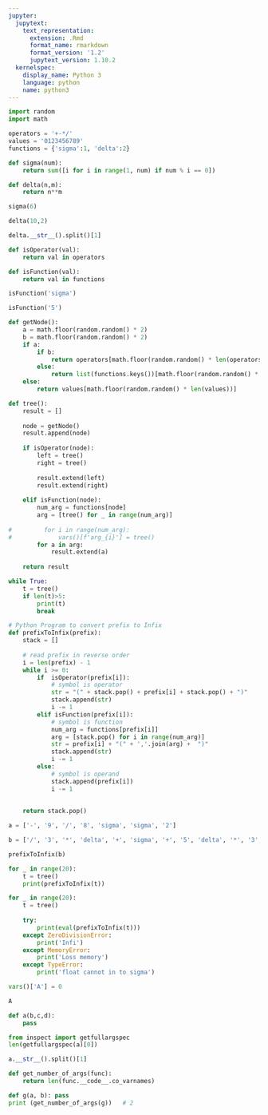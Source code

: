 ```yaml
---
jupyter:
  jupytext:
    text_representation:
      extension: .Rmd
      format_name: rmarkdown
      format_version: '1.2'
      jupytext_version: 1.10.2
  kernelspec:
    display_name: Python 3
    language: python
    name: python3
---
```


```python
import random
import math
```

```python
operators = '+-*/'
values = '0123456789'
functions = {'sigma':1, 'delta':2}
```

```python
def sigma(num):
    return sum([i for i in range(1, num) if num % i == 0])
```

```python
def delta(n,m):
    return n**m
```

```python
sigma(6)
```

```python
delta(10,2)
```

```python
delta.__str__().split()[1]
```

```python
def isOperator(val):
    return val in operators

def isFunction(val):
    return val in functions
```

```python
isFunction('sigma')
```

```python
isFunction('5')
```

```python
def getNode():
    a = math.floor(random.random() * 2)
    b = math.floor(random.random() * 2)
    if a:
        if b:
            return operators[math.floor(random.random() * len(operators))]
        else: 
            return list(functions.keys())[math.floor(random.random() * len(functions))]
    else:
        return values[math.floor(random.random() * len(values))]
```

```python
def tree():
    result = []
    
    node = getNode()
    result.append(node)
    
    if isOperator(node):
        left = tree()
        right = tree()
        
        result.extend(left)
        result.extend(right)
        
    elif isFunction(node):
        num_arg = functions[node]
        arg = [tree() for _ in range(num_arg)]
        
#         for i in range(num_arg):
#             vars()[f'arg_{i}'] = tree()
        for a in arg:
            result.extend(a)
        
    return result
```

```python
while True:
    t = tree()
    if len(t)>5:
        print(t)
        break
```

```python
# Python Program to convert prefix to Infix
def prefixToInfix(prefix):
    stack = []
     
    # read prefix in reverse order
    i = len(prefix) - 1
    while i >= 0:
        if  isOperator(prefix[i]):
            # symbol is operator
            str = "(" + stack.pop() + prefix[i] + stack.pop() + ")"
            stack.append(str)
            i -= 1
        elif isFunction(prefix[i]):
            # symbol is function
            num_arg = functions[prefix[i]]
            arg = [stack.pop() for i in range(num_arg)]
            str = prefix[i] + "(" + ','.join(arg) +  ")"
            stack.append(str)
            i -= 1
        else:
            # symbol is operand
            stack.append(prefix[i])
            i -= 1
            
     
    return stack.pop()

```

```python
a = ['-', '9', '/', '8', 'sigma', 'sigma', '2']
```

```python
b = ['/', '3', '*', 'delta', '+', 'sigma', '+', '5', 'delta', '*', '3', 'delta', '-', '-', '9', 'delta', '-', '6', '7', '3', '5', '-', '+', 'delta', 'delta', '3', '-', '4', '5', '1', '4', '7', 'delta', '1', '5', '-', '4', '4', '*', '9', 'delta', '1', 'delta', '8', 'delta', 'delta', '6', '+', '2', 'delta', '/', 'sigma', 'delta', '1', '3', '8', '5', 'delta', '5', 'sigma', '2', 'delta', '4', 'delta', '4', '5']
```

```python
prefixToInfix(b)
```

```python
for _ in range(20):
    t = tree()
    print(prefixToInfix(t))
```

```python
for _ in range(20):
    t = tree()
    
    try:
        print(eval(prefixToInfix(t)))
    except ZeroDivisionError:
        print('Infi')
    except MemoryError:
        print('Loss memory')
    except TypeError:
        print('float cannot in to sigma')
```

```python
vars()['A'] = 0
```

```python
A
```

```python
def a(b,c,d):
    pass
```

```python
from inspect import getfullargspec
len(getfullargspec(a)[0])
```

```python
a.__str__().split()[1]
```

```python
def get_number_of_args(func):
    return len(func.__code__.co_varnames)
```

```python
def g(a, b): pass
print (get_number_of_args(g))   # 2
```

```python

```
